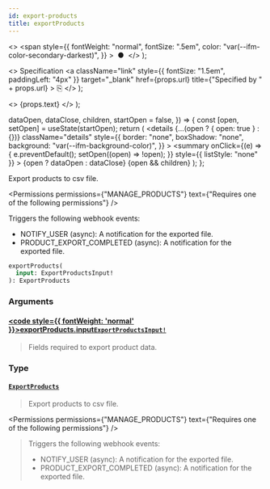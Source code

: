 ```yaml
---
id: export-products
title: exportProducts
---
```


  <>
    <span
      style={{
        fontWeight: "normal",
        fontSize: ".5em",
        color: "var(--ifm-color-secondary-darkest)",
      }}
    >
      &nbsp;●&nbsp;
    </span>
  </>
);

  <>
    Specification
    <a
      className="link"
      style={{ fontSize: "1.5em", paddingLeft: "4px" }}
      target="\_blank"
      href={props.url}
      title={"Specified by " + props.url}
    >
      ⎘
    </a>
  </>
);

  <>
    <span className={props.class}>{props.text}</span>
  </>
);


  dataOpen,
  dataClose,
  children,
  startOpen = false,
}) => {
  const [open, setOpen] = useState(startOpen);
  return (
    <details
      {...(open ? { open: true } : {})}
      className="details"
      style={{
        border: "none",
        boxShadow: "none",
        background: "var(--ifm-background-color)",
      }}
    >
      <summary
        onClick={(e) => {
          e.preventDefault();
          setOpen((open) => !open);
        }}
        style={{ listStyle: "none" }}
      >
        {open ? dataOpen : dataClose}
      </summary>
      {open && children}
    </details>
  );
};

Export products to csv file.

<Permissions
  permissions={"MANAGE_PRODUCTS"}
  text={"Requires one of the following permissions"}
/>

Triggers the following webhook events:

- NOTIFY_USER (async): A notification for the exported file.
- PRODUCT_EXPORT_COMPLETED (async): A notification for the exported file.

```graphql
exportProducts(
  input: ExportProductsInput!
): ExportProducts
```

### Arguments

#### [<code style={{ fontWeight: 'normal' }}>exportProducts.<b>input</b></code>](#)<Bullet />[`ExportProductsInput!`](../../../api-reference/products/inputs/export-products-input) <Badge class="badge badge--secondary" text="non-null"/> <Badge class="badge badge--secondary" text="input"/> <Badge class="badge badge--secondary" text="products"/>

> Fields required to export product data.

### Type

#### [`ExportProducts`](../../../api-reference/products/objects/export-products) <Badge class="badge badge--secondary" text="object"/> <Badge class="badge badge--secondary" text="products"/>

> Export products to csv file.

<Permissions
  permissions={"MANAGE_PRODUCTS"}
  text={"Requires one of the following permissions"}
/>

> Triggers the following webhook events:
>
> - NOTIFY_USER (async): A notification for the exported file.
> - PRODUCT_EXPORT_COMPLETED (async): A notification for the exported file.

